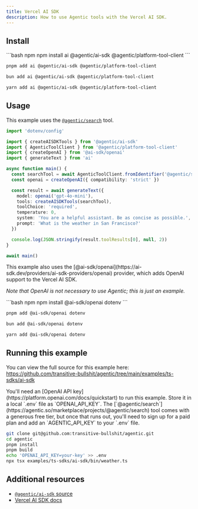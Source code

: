 ```yaml
---
title: Vercel AI SDK
description: How to use Agentic tools with the Vercel AI SDK.
---
```


## Install

<CodeGroup>
```bash npm
npm install ai @agentic/ai-sdk @agentic/platform-tool-client
```

```bash pnpm
pnpm add ai @agentic/ai-sdk @agentic/platform-tool-client
```

```bash bun
bun add ai @agentic/ai-sdk @agentic/platform-tool-client
```

```bash yarn
yarn add ai @agentic/ai-sdk @agentic/platform-tool-client
```

</CodeGroup>

## Usage

This example uses the [`@agentic/search`](https://agentic.so/marketplace/projects/@agentic/search) tool.

```ts
import 'dotenv/config'

import { createAISDKTools } from '@agentic/ai-sdk'
import { AgenticToolClient } from '@agentic/platform-tool-client'
import { createOpenAI } from '@ai-sdk/openai'
import { generateText } from 'ai'

async function main() {
  const searchTool = await AgenticToolClient.fromIdentifier('@agentic/search')
  const openai = createOpenAI({ compatibility: 'strict' })

  const result = await generateText({
    model: openai('gpt-4o-mini'),
    tools: createAISDKTools(searchTool),
    toolChoice: 'required',
    temperature: 0,
    system: 'You are a helpful assistant. Be as concise as possible.',
    prompt: 'What is the weather in San Francisco?'
  })

  console.log(JSON.stringify(result.toolResults[0], null, 2))
}

await main()
```

<Expandable title="Additional dependencies">
This example also uses the [@ai-sdk/openai](https://ai-sdk.dev/providers/ai-sdk-providers/openai) provider, which adds OpenAI support to the Vercel AI SDK.

_Note that OpenAI is not necessary to use Agentic; this is just an example._

<CodeGroup>
```bash npm
npm install @ai-sdk/openai dotenv
```

```bash pnpm
pnpm add @ai-sdk/openai dotenv
```

```bash bun
bun add @ai-sdk/openai dotenv
```

```bash yarn
yarn add @ai-sdk/openai dotenv
```

</CodeGroup>
</Expandable>

## Running this example

You can view the full source for this example here: https://github.com/transitive-bullshit/agentic/tree/main/examples/ts-sdks/ai-sdk

<Info>
  You'll need an [OpenAI API key](https://platform.openai.com/docs/quickstart)
  to run this example. Store it in a local `.env` file as `OPENAI_API_KEY`.
</Info>

<Info>
  The
  [`@agentic/search`](https://agentic.so/marketplace/projects/@agentic/search)
  tool comes with a generous free tier, but once that runs out, you'll need to
  sign up for a paid plan and add an `AGENTIC_API_KEY` to your `.env` file.
</Info>

```sh
git clone git@github.com:transitive-bullshit/agentic.git
cd agentic
pnpm install
pnpm build
echo 'OPENAI_API_KEY=your-key' >> .env
npx tsx examples/ts-sdks/ai-sdk/bin/weather.ts
```

## Additional resources

- [`@agentic/ai-sdk` source](https://github.com/transitive-bullshit/agentic/blob/main/stdlib/ai-sdk/src/ai-sdk.ts)
- [Vercel AI SDK docs](https://ai-sdk.dev)
